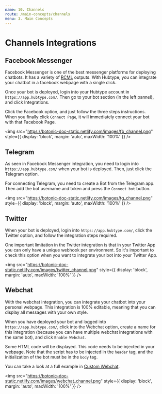 ```yaml
---
name: 10. Channels
route: /main-concepts/channels
menu: 3. Main Concepts
---
```



# **Channels Integrations**

## Facebook Messenger

Facebook Messenger is one of the best messenger platforms for deploying chatbots.
It has a variety of [RCML](/main-concepts/rich-conversational-markup-language) outputs.
With Hubtype, you can integrate your chatbot in a facebook webpage with a single click.

Once your bot is deployed, login into your Hubtype account in `https://app.hubtype.com/`. Then go to your bot section (in the left pannel), and click Integrations.

Click the Facebook option, and just follow the three steps instructions. When you finally click `Connect Page`, it will immediately connect your bot with that Facebook Page.

<img
	src="https://botonic-doc-static.netlify.com/images/fb_channel.png"
	style={{ display: 'block', margin: 'auto', maxWidth: '100%' }}
/>

## Telegram

As seen in Facebook Messenger integration, you need to login into `https://app.hubtype.com/` when your bot is deployed.
Then, just click the Telegram option.

For connecting Telegram, you need to create a Bot from the Telegram app.
Then add the bot username and token and press the `Connect bot` button.

<img
	src="https://botonic-doc-static.netlify.com/images/tg_channel.png"
	style={{ display: 'block', margin: 'auto', maxWidth: '100%' }}
/>

## Twitter

When your bot is deployed, login into `https://app.hubtype.com/`, click the Twitter option, and follow the integration steps required.

One important limitation in the Twitter integration is that in your Twitter App you can only have a unique webhook per environment. So it's important to check this option when you want to integrate your bot into your Twitter App.

<img
	src="https://botonic-doc-static.netlify.com/images/twitter_channel.png"
	style={{ display: 'block', margin: 'auto', maxWidth: '100%' }}
/>

## Webchat

With the webchat integration, you can integrate your chatbot into your personal webpage.
This integration is 100% editable, meaning that you can display all messages with your own style.

When you have deployed your bot and logged into `https://app.hubtype.com/`, click into the Webchat option, create a name for this integration (because you can have multiple webchat integrations with the same bot), and click `Enable Webchat`.

Some HTML code will be displayed. This code needs to be injected in your webpage.
Note that the script has to be injected in the `header` tag, and the initialization of the bot must be in the `body` tag.

You can take a look at a full example in [Custom Webchat](/tutorials-and-examples/custom-webchat).

<img
	src="https://botonic-doc-static.netlify.com/images/webchat_channel.png"
	style={{ display: 'block', margin: 'auto', maxWidth: '100%' }}
/>

<NextButton title="Tutorials & Examples" href="/tutorials-and-examples/guided-flow" />
<PrevButton title="Botonic Settings" href="/main-concepts/botonic-settings" />
